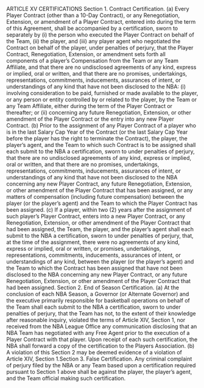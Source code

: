 ARTICLE XV
                                                 CERTIFICATIONS
Section 1.       Contract Certification.
      (a) Every Player Contract (other than a 10-Day Contract), or any Renegotiation, Extension, or amendment of
a Player Contract, entered into during the term of this Agreement, shall be accompanied by a certification, sworn
to separately by (i) the person who executed the Player Contract on behalf of the Team, (ii) the player, and (iii)
any player agent who negotiated the Contract on behalf of the player, under penalties of perjury, that the Player
Contract, Renegotiation, Extension, or amendment sets forth all components of a player's Compensation from the
Team or any Team Affiliate, and that there are no undisclosed agreements of any kind, express or implied, oral or
written, and that there are no promises, undertakings, representations, commitments, inducements, assurances of
intent, or understandings of any kind that have not been disclosed to the NBA:
            (i)   involving consideration to be paid, furnished or made available to the player, or any person or
                  entity controlled by or related to the player, by the Team or any Team Affiliate, either during the
                  term of the Player Contract or thereafter; or
            (ii) concerning any future Renegotiation, Extension, or other amendment of the Player Contract or the
                  entry into any new Player Contract.
      (b) Prior to the assignment of any Player Contract of a player who is in the last Salary Cap Year of the
Contract (or the last Salary Cap Year before the player has the right to terminate the Contract), the player, the
player's agent, and the Team to which such Contract is to be assigned shall each submit to the NBA a
certification, sworn to under penalties of perjury, that there are no undisclosed agreements of any kind, express or
implied, oral or written, and that there are no promises, undertakings, representations, commitments,
inducements, assurances of intent, or understandings of any kind that have not been disclosed to the NBA
concerning any new Player Contract, any future Renegotiation, Extension, or other amendment of the Player
Contract that has been assigned, or any matters of compensation (including future compensation) between the
player (or the player's agent) and the Team to which the Player Contract has been assigned.
      (c) If a player, within two (2) years after the assignment of such player's Player Contract, enters into a new
Player Contract, or any Renegotiation, Extension, or other amendment of the Player Contract that had been
assigned, the Team, the player, and the player's agent shall each submit to the NBA a certification, sworn to
under penalties of perjury, that, at the time of the assignment, there were no agreements of any kind, express or
implied, oral or written, or promises, undertakings, representations, commitments, inducements, assurances of
intent, or understandings of any kind, between the player (or the player's agent) and the Team to which the
Contract has been assigned that have not been disclosed to the NBA concerning any new Player Contract, or any
future Renegotiation, Extension, or other amendment of the Player Contract that had been assigned.
Section 2.       End of Season Certification.
      (a) At the conclusion of each NBA Season, a Governor (or Alternate Governor) and the executive primarily
responsible for basketball operations on behalf of the Team shall each submit to the NBA a certification, sworn
to under penalties of perjury, that the Team has not, to the extent of their knowledge after reasonable inquiry,
violated the terms of Article XIV, Section 1, nor received from the NBA League Office any communication
disclosing that an NBA Team has negotiated with any Free Agent prior to the execution of a Player Contract with
that player. Upon receipt of each such certification, the NBA shall forward a copy of the certification to the
Players Association.
      (b) A violation of this Section 2 may be deemed evidence of a violation of Article XIV, Section 1.Section 3.     False Certification.
      Any criminal complaint of perjury filed by the NBA or any Team based upon a certification required
pursuant to Section 1 above shall be against the player, the player's agent, and the Team official making such
certification.